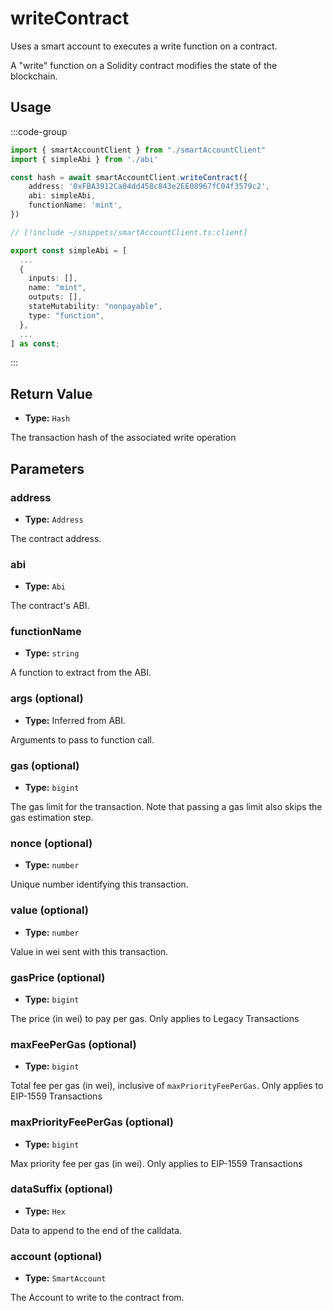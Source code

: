 # writeContract

Uses a smart account to executes a write function on a contract.

A "write" function on a Solidity contract modifies the state of the blockchain.

## Usage

:::code-group

```ts [example.ts]
import { smartAccountClient } from "./smartAccountClient"
import { simpleAbi } from './abi'

const hash = await smartAccountClient.writeContract({
    address: '0xFBA3912Ca04dd458c843e2EE08967fC04f3579c2',
    abi: simpleAbi,
    functionName: 'mint',
})
```

```ts [smartAccountClient.ts]
// [!include ~/snippets/smartAccountClient.ts:client]
```

```ts [abi.ts]
export const simpleAbi = [
  ...
  {
    inputs: [],
    name: "mint",
    outputs: [],
    stateMutability: "nonpayable",
    type: "function",
  },
  ...
] as const;
```

:::

## Return Value

- **Type:** `Hash`

The transaction hash of the associated write operation

## Parameters

### address

- **Type:** `Address`

The contract address.

### abi

- **Type:** `Abi`

The contract's ABI.

### functionName

- **Type:** `string`

A function to extract from the ABI.

### args (optional)

- **Type:** Inferred from ABI.

Arguments to pass to function call.

### gas (optional)

- **Type:** `bigint`

The gas limit for the transaction. Note that passing a gas limit also skips the gas estimation step.

### nonce (optional)

- **Type:** `number`

Unique number identifying this transaction.

### value (optional)

- **Type:** `number`

Value in wei sent with this transaction.

### gasPrice (optional)

- **Type:** `bigint`

The price (in wei) to pay per gas. Only applies to Legacy Transactions

### maxFeePerGas (optional)

- **Type:** `bigint`

Total fee per gas (in wei), inclusive of `maxPriorityFeePerGas`. Only applies to EIP-1559 Transactions

### maxPriorityFeePerGas (optional)

- **Type:** `bigint`

Max priority fee per gas (in wei). Only applies to EIP-1559 Transactions

### dataSuffix (optional)

- **Type:** `Hex`

Data to append to the end of the calldata.

### account (optional)

- **Type:** `SmartAccount`

The Account to write to the contract from.

